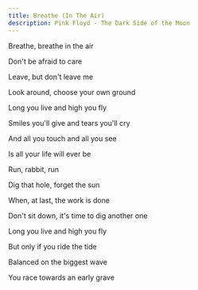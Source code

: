 ```yaml
---
title: Breathe (In The Air)
description: Pink Floyd - The Dark Side of the Moon
---
```


Breathe, breathe in the air

Don't be afraid to care

Leave, but don't leave me

Look around, choose your own ground



Long you live and high you fly

Smiles you'll give and tears you'll cry

And all you touch and all you see

Is all your life will ever be



Run, rabbit, run

Dig that hole, forget the sun

When, at last, the work is done

Don't sit down, it's time to dig another one



Long you live and high you fly

But only if you ride the tide

Balanced on the biggest wave

You race towards an early grave
